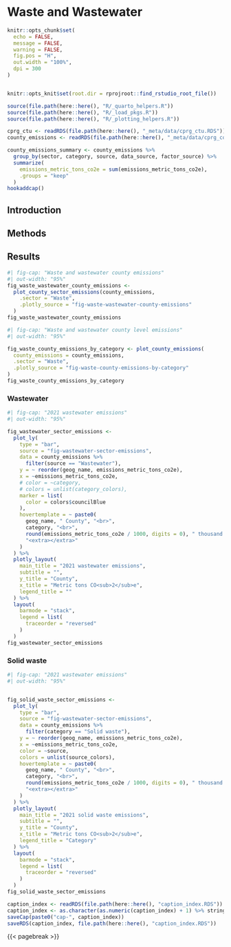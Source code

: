 # Waste and Wastewater 
```r
knitr::opts_chunk$set(
  echo = FALSE,
  message = FALSE,
  warning = FALSE,
  fig.pos = "H",
  out.width = "100%",
  dpi = 300
)


knitr::opts_knit$set(root.dir = rprojroot::find_rstudio_root_file())
```
```r
source(file.path(here::here(), "R/_quarto_helpers.R"))
source(file.path(here::here(), "R/_load_pkgs.R"))
source(file.path(here::here(), "R/_plotting_helpers.R"))

cprg_ctu <- readRDS(file.path(here::here(), "_meta/data/cprg_ctu.RDS"))
county_emissions <- readRDS(file.path(here::here(), "_meta/data/cprg_county_emissions.RDS"))

county_emissions_summary <- county_emissions %>%
  group_by(sector, category, source, data_source, factor_source) %>%
  summarize(
    emissions_metric_tons_co2e = sum(emissions_metric_tons_co2e),
    .groups = "keep"
  )
hookaddcap()
```

## Introduction

## Methods

## Results

```r
#| fig-cap: "Waste and wastewater county emissions"
#| out-width: "95%"
fig_waste_wastewater_county_emissions <-
  plot_county_sector_emissions(county_emissions,
    .sector = "Waste",
    .plotly_source = "fig-waste-wastewater-county-emissions"
  )
fig_waste_wastewater_county_emissions
```


```r
#| fig-cap: "Waste and wastewater county level emissions"
#| out-width: "95%"

fig_waste_county_emissions_by_category <- plot_county_emissions(
  county_emissions = county_emissions,
  .sector = "Waste",
  .plotly_source = "fig-waste-county-emissions-by-category"
)
fig_waste_county_emissions_by_category
```

### Wastewater

```r
#| fig-cap: "2021 wastewater emissions"
#| out-width: "95%"

fig_wastewater_sector_emissions <-
  plot_ly(
    type = "bar",
    source = "fig-wastewater-sector-emissions",
    data = county_emissions %>%
      filter(source == "Wastewater"),
    y = ~ reorder(geog_name, emissions_metric_tons_co2e),
    x = ~emissions_metric_tons_co2e,
    # color = ~category,
    # colors = unlist(category_colors),
    marker = list(
      color = colors$councilBlue
    ),
    hovertemplate = ~ paste0(
      geog_name, " County", "<br>",
      category, "<br>",
      round(emissions_metric_tons_co2e / 1000, digits = 0), " thousand metric tons CO<sub>2</sub>e", "<br>",
      "<extra></extra>"
    )
  ) %>%
  plotly_layout(
    main_title = "2021 wastewater emissions",
    subtitle = "",
    y_title = "County",
    x_title = "Metric tons CO<sub>2</sub>e",
    legend_title = ""
  ) %>%
  layout(
    barmode = "stack",
    legend = list(
      traceorder = "reversed"
    )
  )
fig_wastewater_sector_emissions
```


### Solid waste

```r
#| fig-cap: "2021 wastewater emissions"
#| out-width: "95%"


fig_solid_waste_sector_emissions <-
  plot_ly(
    type = "bar",
    source = "fig-wastewater-sector-emissions",
    data = county_emissions %>%
      filter(category == "Solid waste"),
    y = ~ reorder(geog_name, emissions_metric_tons_co2e),
    x = ~emissions_metric_tons_co2e,
    color = ~source,
    colors = unlist(source_colors),
    hovertemplate = ~ paste0(
      geog_name, " County", "<br>",
      category, "<br>",
      round(emissions_metric_tons_co2e / 1000, digits = 0), " thousand metric tons CO<sub>2</sub>e", "<br>",
      "<extra></extra>"
    )
  ) %>%
  plotly_layout(
    main_title = "2021 solid waste emissions",
    subtitle = "",
    y_title = "County",
    x_title = "Metric tons CO<sub>2</sub>e",
    legend_title = "Category"
  ) %>%
  layout(
    barmode = "stack",
    legend = list(
      traceorder = "reversed"
    )
  )
fig_solid_waste_sector_emissions
```


```r
caption_index <- readRDS(file.path(here::here(), "caption_index.RDS"))
caption_index <- as.character(as.numeric(caption_index) + 1) %>% stringr::str_pad(width = 2, side = "left", pad = "0")
saveCap(paste0("cap-", caption_index))
saveRDS(caption_index, file.path(here::here(), "caption_index.RDS"))
```
{{< pagebreak >}}
